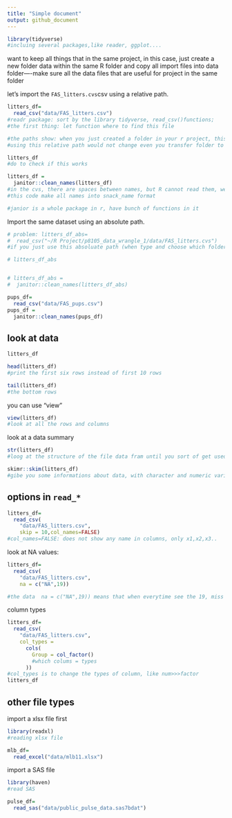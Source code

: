 ```yaml
---
title: "Simple document"
output: github_document
---
```


```r
library(tidyverse)
#incluing several packages,like reader, ggplot....
```


want to keep all things that in the same project, in this case, just create a new folder data within the same R folder and copy all import files into data folder----make sure all the data files that are useful for project in the same folder

let's import the `FAS_litters.cvs`csv using a relative path.

```r
litters_df=
  read_csv("data/FAS_litters.csv")
#readr package: sort by the library tidyverse, read_csv()functions;
#the first thing: let function where to find this file

#the paths show: when you just created a folder in your r project, this would show when you type its name
#using this relative path would not change even you transfer folder to other places

litters_df
#do to check if this works

litters_df = 
  janitor::clean_names(litters_df)
#in the cvs, there are spaces between names, but R cannot read them, we need to change names into snack_name
#this code make all names into snack_name format

#janior is a whole package in r, have bunch of functions in it

```


Import the same dataset using an absolute path.

```r
# problem: litters_df_abs=
#  read_csv("~/R Project/p8105_data_wrangle_1/data/FAS_litters.cvs")
#if you just use this absoluate path (when type and choose which folder that your data in), when you put the whole foler(include project and data into new folder,the path is changed, this would make mistake for this path)---get error(move folder)

# litters_df_abs


# litters_df_abs = 
#  janitor::clean_names(litters_df_abs)
```
```r
pups_df=
  read_csv("data/FAS_pups.csv")
pups_df = 
  janitor::clean_names(pups_df)

```


## look at data

```r
litters_df

head(litters_df)
#print the first six rows instead of first 10 rows

tail(litters_df)
#the bottom rows
```

you can use "view"
```r
view(litters_df)
#look at all the rows and columns
```


look at a data summary

```r
str(litters_df)
#loog at the structure of the file data fram until you sort of get used to how r works

skimr::skim(litters_df)
#gibe you some informations about data, with character and numeric variables---also give you what distribution looks like (histogram)
```

## options in `read_*`

```r
litters_df=
  read_csv(
    "data/FAS_litters.csv",
    skip = 10,col_names=FALSE)
#col_names=FALSE: does not show any name in columns, only x1,x2,x3..
```

look at NA values:
```r
litters_df=
  read_csv(
    "data/FAS_litters.csv",
    na = c("NA",19))

#the data  na = c("NA",19)) means that when everytime see the 19, miss this number


```


column types
```r
litters_df=
  read_csv(
    "data/FAS_litters.csv",
    col_types = 
      cols(
        Group = col_factor()
        #which colums = types 
      ))
#col_types is to change the types of column, like num>>>factor
litters_df

```


## other file types

import a xlsx file first

```r
library(readxl)
#reading xlsx file
```

```r
mlb_df=
  read_excel("data/mlb11.xlsx")
```

import a SAS file
```r
library(haven)
#read SAS
```

```r
pulse_df=
  read_sas("data/public_pulse_data.sas7bdat")
```

